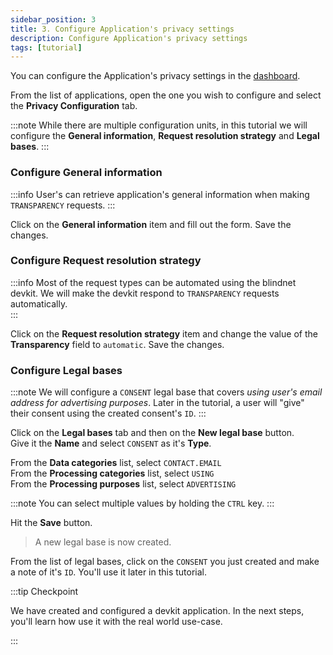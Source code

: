 ```yaml
---
sidebar_position: 3
title: 3. Configure Application's privacy settings
description: Configure Application's privacy settings
tags: [tutorial]
---
```


You can configure the Application's privacy settings in the [dashboard](https://stage.dashboard.blindnet.io/).  

From the list of applications, open the one you wish to configure and select the **Privacy Configuration** tab.

:::note
While there are multiple configuration units, in this tutorial we will configure the **General information**, **Request resolution strategy** and **Legal bases**.
:::

### Configure General information

:::info
User's can retrieve application's general information when making `TRANSPARENCY` requests.
:::

Click on the **General information** item and fill out the form. Save the changes.  

### Configure Request resolution strategy

:::info
Most of the request types can be automated using the blindnet devkit. We will make the devkit respond to `TRANSPARENCY` requests automatically.  
:::

Click on the **Request resolution strategy** item and change the value of the **Transparency** field to `automatic`. Save the changes.

### Configure Legal bases

:::note
We will configure a `CONSENT` legal base that covers *using user's email address for advertising purposes*. Later in the tutorial, a user will "give" their consent using the created consent's `ID`.
:::

Click on the **Legal bases** tab and then on the **New legal base** button.  
Give it the **Name** and select `CONSENT` as it's **Type**.

From the **Data categories** list, select `CONTACT.EMAIL`  
From the **Processing categories** list, select `USING`  
From the **Processing purposes** list, select `ADVERTISING`  

:::note
You can select multiple values by holding the `CTRL` key.
:::

Hit the **Save** button.

> A new legal base is now created.

From the list of legal bases, click on the `CONSENT` you just created and make a note of it's `ID`. You'll use it later in this tutorial.

:::tip Checkpoint

We have created and configured a devkit application. In the next steps, you'll learn how use it with the real world use-case.

:::